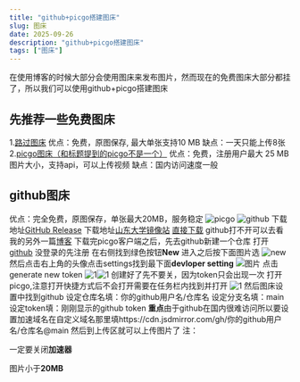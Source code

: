 ```yaml
---
title: "github+picgo搭建图床"
slug: 图床
date: 2025-09-26
description: "github+picgo搭建图床"
tags: ["图床"]
---
```


在使用博客的时候大部分会使用图床来发布图片，然而现在的免费图床大部分都挂了，所以我们可以使用github+picgo搭建图床
## 先推荐一些免费图床
1.[路过图床](https://imgse.com/)
  优点：免费，原图保存, 最大单张支持10 MB
  缺点：一天只能上传8张
2.[picgo图床（和标题提到的picgo不是一个）](https://www.picgo.net/)
  优点：免费，注册用户最大 25 MB 图片大小，支持api，可以上传视频
  缺点：国内访问速度一般
## github图床
  优点：完全免费，原图保存，单张最大20MB，服务稳定
![picgo](https://jsdelivr.topthink.com/gh/SWC519/blog-img@main/img/New%20LOGO-150.png)
![github](https://jsdelivr.topthink.com/gh/SWC519/blog-img@main/img/OIP-C.webp)
下载地址[GitHub Release](https://mirrors.sdu.edu.cn/github-release/1758802918/github-release/Molunerfinn_PicGo/)
下载地址[山东大学镜像站](https://mirrors.sdu.edu.cn/github-release/1758802918/github-release/Molunerfinn_PicGo/)
[直接下载](https://mirrors.sdu.edu.cn/github-release/1758802918/github-release/Molunerfinn_PicGo/v2.3.1/PicGo-Setup-2.3.1.exe)
github打不开可以去看我的另外一篇[博客](https://blog.enencloud.us.kg/posts/1)
下载完picgo客户端之后，先去github新建一个仓库
打开[github](https://github.com/)
没登录的先注册
在右侧找到绿色按钮**New**
进入之后按下面图片选
![new](https://jsdelivr.topthink.com/gh/SWC519/blog-img@main/img/20250926124917.png)
然后点击右上角的头像点击settings找到最下面**devloper setting**
![图片](https://jsdelivr.topthink.com/gh/SWC519/blog-img@main/img/20250926125323.png)
点击generate new token
![1](https://jsdelivr.topthink.com/gh/SWC519/blog-img@main/img/20250926125450.png)![1](https://cdn.jsdmirror.com/gh/SWC519/blog-img@main/img/20250926130650.png)
创建好了先不要关，因为token只会出现一次
打开picgo,注意打开快捷方式后不会打开需要在任务栏内找到并打开
![1](https://jsdelivr.topthink.com/gh/SWC519/blog-img@main/img/20250926130900.png)
然后图床设置中找到github
设定仓库名填：你的github用户名/仓库名
设定分支名填：main
设定token填：刚刚显示的github token
**重点**由于github在国内很难访问所以要设置加速域名在自定义域名那里填https://cdn.jsdmirror.com/gh/你的github用户名/仓库名@main
然后到上传区就可以上传图片了
注：

一定要关闭**加速器**

图片小于**20MB**
